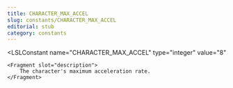 ```yaml
---
title: CHARACTER_MAX_ACCEL
slug: constants/CHARACTER_MAX_ACCEL
editorial: stub
category: constants
---
```


<LSLConstant
	name="CHARACTER_MAX_ACCEL"
	type="integer"
	value="8"
>
	<Fragment slot="description">
		The character's maximum acceleration rate.
	</Fragment>
</LSLConstant>

